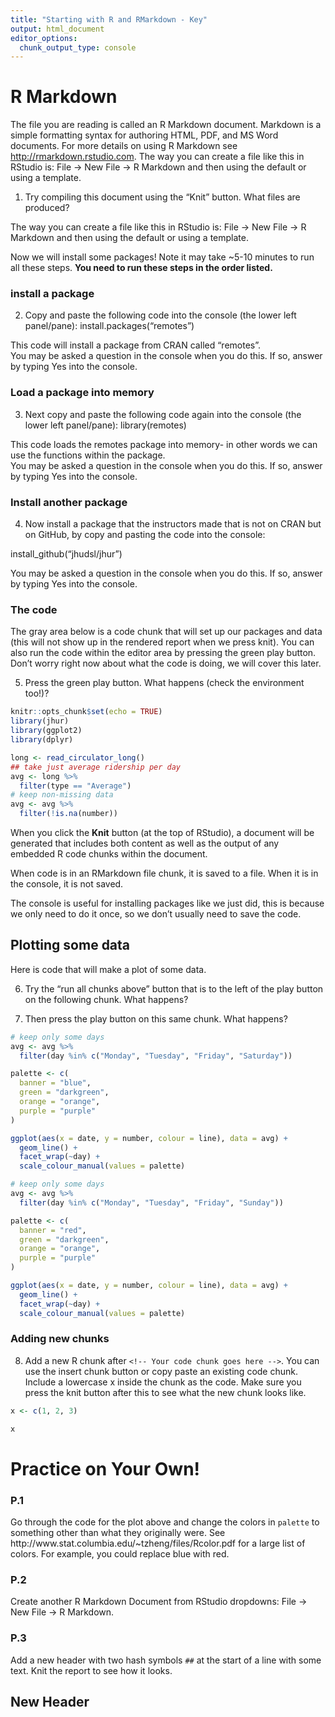 ```yaml
---
title: "Starting with R and RMarkdown - Key"
output: html_document
editor_options: 
  chunk_output_type: console
---
```


# R Markdown

The file you are reading is called an R Markdown document. Markdown is a simple formatting syntax for authoring HTML, PDF, and MS Word documents. For more details on using R Markdown see <http://rmarkdown.rstudio.com>. The way you can create a file like this in RStudio is: File → New File → R Markdown and then using the default or using a template.

1. Try compiling this document using the “Knit” button. What files are produced?

The way you can create a file like this in RStudio is: File → New File → R Markdown and then using the default or using a template.

Now we will install some packages! Note it may take ~5-10 minutes to run all these steps. **You need to run these steps in the order listed.**

### install a package

2. Copy and paste the following code into the console (the lower left panel/pane):
install.packages("remotes")

This code will install a package from CRAN called "remotes". <br>
You may be asked a question in the console when you do this. If so, answer by typing Yes into the console.

### Load a package into memory

3. Next copy and paste the following code again into the console (the lower left panel/pane):
library(remotes)

This code loads the remotes package into memory- in other words we can use the functions within the package.<br>
You may be asked a question in the console when you do this. If so, answer by typing Yes into the console.

### Install another package

4. Now install a package that the instructors made that is not on CRAN but on GitHub, by copy and pasting the code into the console:

install_github("jhudsl/jhur")

You may be asked a question in the console when you do this. If so, answer by typing Yes into the console.

### The code

The gray area below is a code chunk that will set up our packages and data (this will not show up in the rendered report when we press knit). You can also run the code within the editor area by pressing the green play button. Don't worry right now about what the code is doing, we will cover this later.

5. Press the green play button. What happens (check the environment too!)?

```r
knitr::opts_chunk$set(echo = TRUE)
library(jhur)
library(ggplot2)
library(dplyr)

long <- read_circulator_long()
## take just average ridership per day
avg <- long %>%
  filter(type == "Average")
# keep non-missing data
avg <- avg %>%
  filter(!is.na(number))
```

When you click the **Knit** button (at the top of RStudio), a document will be generated that includes both content as well as the output of any embedded R code chunks within the document. 


When code is in an RMarkdown file chunk, it is saved to a file. When it is in the console, it is not saved. 

The console is useful for installing packages like we just did, this is because we only need to do it once, so we don't usually need to save the code.

## Plotting some data

Here is code that will make a plot of some data.

6. Try the "run all chunks above" button that is to the left of the play button on the following chunk. What happens?

7. Then press the play button on this same chunk. What happens?

```r
# keep only some days
avg <- avg %>%
  filter(day %in% c("Monday", "Tuesday", "Friday", "Saturday"))

palette <- c(
  banner = "blue",
  green = "darkgreen",
  orange = "orange",
  purple = "purple"
)

ggplot(aes(x = date, y = number, colour = line), data = avg) +
  geom_line() +
  facet_wrap(~day) +
  scale_colour_manual(values = palette)
```

```r
# keep only some days
avg <- avg %>%
  filter(day %in% c("Monday", "Tuesday", "Friday", "Sunday"))

palette <- c(
  banner = "red",
  green = "darkgreen",
  orange = "orange",
  purple = "purple"
)

ggplot(aes(x = date, y = number, colour = line), data = avg) +
  geom_line() +
  facet_wrap(~day) +
  scale_colour_manual(values = palette)
```


### Adding new chunks

8. Add a new R chunk after `<!-- Your code chunk goes here -->`. You can use the insert chunk button or copy paste an existing code chunk. Include a lowercase x inside the chunk as the code. Make sure you press the knit button after this to see what the new chunk looks like. 

```r
x <- c(1, 2, 3)
```

<!-- Your code chunk goes here -->

```r
x
```


# Practice on Your Own!

### P.1

Go through the code for the plot above and change the colors in `palette` to something other than what they originally were. See http://www.stat.columbia.edu/~tzheng/files/Rcolor.pdf for a large list of colors. For example, you could replace blue with red.

### P.2

Create another R Markdown Document from RStudio dropdowns: File → New File → R Markdown.



### P.3 

Add a new header with two hash symbols `##` at the start of a line with some text. Knit the report to see how it looks. 

## New Header
